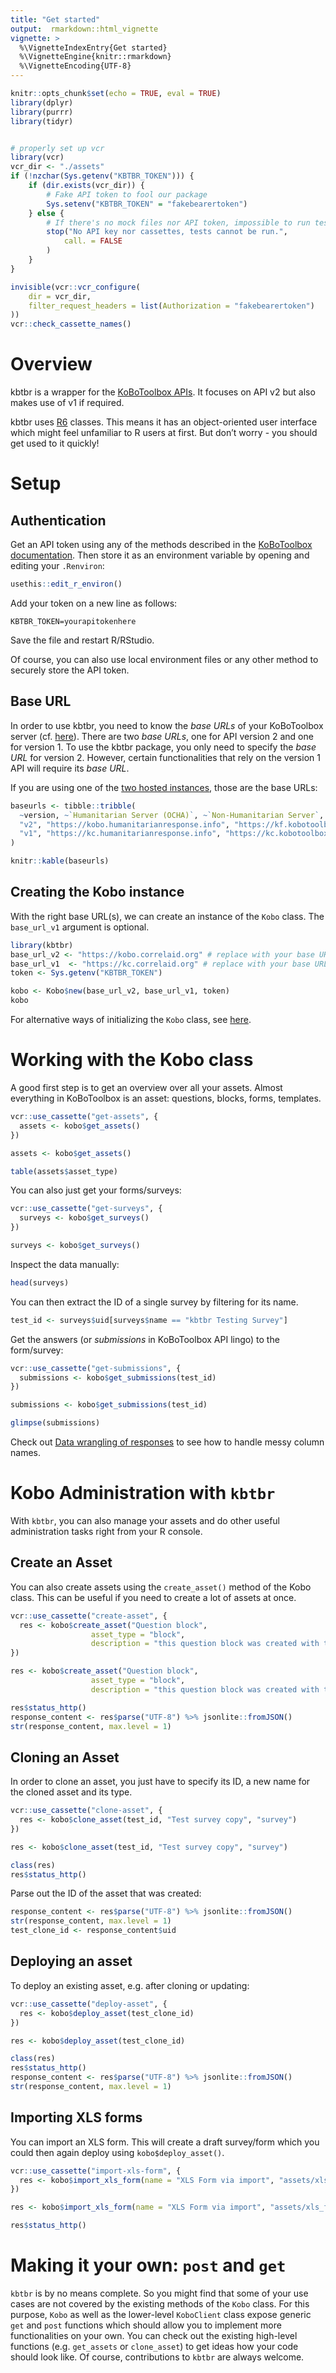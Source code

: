 ```yaml
---
title: "Get started"
output:  rmarkdown::html_vignette
vignette: >
  %\VignetteIndexEntry{Get started}
  %\VignetteEngine{knitr::rmarkdown}
  %\VignetteEncoding{UTF-8}
---
```



```r
knitr::opts_chunk$set(echo = TRUE, eval = TRUE)
library(dplyr)
library(purrr)
library(tidyr)


# properly set up vcr
library(vcr)
vcr_dir <- "./assets"
if (!nzchar(Sys.getenv("KBTBR_TOKEN"))) {
    if (dir.exists(vcr_dir)) {
        # Fake API token to fool our package
        Sys.setenv("KBTBR_TOKEN" = "fakebearertoken")
    } else {
        # If there's no mock files nor API token, impossible to run tests
        stop("No API key nor cassettes, tests cannot be run.",
            call. = FALSE
        )
    }
}

invisible(vcr::vcr_configure(
    dir = vcr_dir,
    filter_request_headers = list(Authorization = "fakebearertoken")
))
vcr::check_cassette_names()
```

# Overview
kbtbr is a wrapper for the [KoBoToolbox APIs](https://support.kobotoolbox.org/api.html). It focuses on API v2 but also makes use of v1 if required.

kbtbr uses [R6](https://r6.r-lib.org/articles/Introduction.html) classes. This means it has an object-oriented user interface which might feel unfamiliar to R users at first. But don't worry - you should get used to it quickly!



# Setup
## Authentication

Get an API token using any of the methods described in the [KoBoToolbox documentation](https://support.kobotoolbox.org/api.html#getting-your-api-token).
Then store it as an environment variable by opening and editing your `.Renviron`:


```r
usethis::edit_r_environ()
```

Add your token on a new line as follows:

```
KBTBR_TOKEN=yourapitokenhere
```
Save the file and restart R/RStudio.


Of course, you can also use local environment files or any other method to securely store the API token. 

## Base URL
In order to use kbtbr, you need to know the _base URLs_ of your KoBoToolbox server (cf. [here](https://support.kobotoolbox.org/api.html#using-the-api)). There are two _base URLs_, one for API version 2 and one for version 1. 
To use the kbtbr package, you only need to specify the _base URL_ for version 2. However, certain functionalities that rely on the version 1 API will require its _base URL_. 

If you are using one of the [two hosted instances](https://support.kobotoolbox.org/server.html), those are the base URLs:


```r
baseurls <- tibble::tribble(
  ~version, ~`Humanitarian Server (OCHA)`, ~`Non-Humanitarian Server`,
  "v2", "https://kobo.humanitarianresponse.info", "https://kf.kobotoolbox.org",
  "v1", "https://kc.humanitarianresponse.info", "https://kc.kobotoolbox.org" 
)

knitr::kable(baseurls)

```

## Creating the Kobo instance 

With the right base URL(s), we can create an instance of the `Kobo` class. The `base_url_v1` argument is optional.

```r
library(kbtbr)
base_url_v2 <- "https://kobo.correlaid.org" # replace with your base URL for v2
base_url_v1  <- "https://kc.correlaid.org" # replace with your base URL for v1 
token <- Sys.getenv("KBTBR_TOKEN")

kobo <- Kobo$new(base_url_v2, base_url_v1, token)
kobo
```

For alternative ways of initializing the `Kobo` class, see [here](/articles/koboclient-class.html#the-use-of-koboclient-in-the-kobo-interface).

# Working with the Kobo class 

A good first step is to get an overview over all your assets. Almost everything in KoBoToolbox is an asset: questions, blocks, forms, templates. 

```r
vcr::use_cassette("get-assets", {
  assets <- kobo$get_assets()
})
```

```r
assets <- kobo$get_assets()
```

```r
table(assets$asset_type)
```

You can also just get your forms/surveys: 

```r
vcr::use_cassette("get-surveys", {
  surveys <- kobo$get_surveys()
})
```

```r
surveys <- kobo$get_surveys()
```

Inspect the data manually: 
```r
head(surveys)
```

You can then extract the ID of a single survey by filtering for its name. 

```r
test_id <- surveys$uid[surveys$name == "kbtbr Testing Survey"]
```

Get the answers (or _submissions_ in KoBoToolbox API lingo) to the form/survey:

```r
vcr::use_cassette("get-submissions", {
  submissions <- kobo$get_submissions(test_id)
})
```

```r
submissions <- kobo$get_submissions(test_id)
```

```r
glimpse(submissions)
```

Check out [Data wrangling of responses](/articles/wrangling-survey-responses.html) to see how to handle messy column names. 

# Kobo Administration with `kbtbr`

With `kbtbr`, you can also manage your assets and do other useful administration tasks right from your R console. 


## Create an Asset
You can also create assets using the `create_asset()` method of the Kobo class. This can be useful if you need to create a lot of assets at once.

```r
vcr::use_cassette("create-asset", {
  res <- kobo$create_asset("Question block", 
                  asset_type = "block", 
                  description = "this question block was created with the API.")
})

```

```r
res <- kobo$create_asset("Question block", 
                  asset_type = "block", 
                  description = "this question block was created with the API.")
```

```r
res$status_http()
response_content <- res$parse("UTF-8") %>% jsonlite::fromJSON()
str(response_content, max.level = 1)
```


## Cloning an Asset

In order to clone an asset, you just have to specify its ID, a new name for the cloned asset and its type. 

```r
vcr::use_cassette("clone-asset", {
  res <- kobo$clone_asset(test_id, "Test survey copy", "survey")
})
```

```r
res <- kobo$clone_asset(test_id, "Test survey copy", "survey")
```

```r
class(res)
res$status_http()
```

Parse out the ID of the asset that was created:

```r
response_content <- res$parse("UTF-8") %>% jsonlite::fromJSON()
str(response_content, max.level = 1)
test_clone_id <- response_content$uid
```


## Deploying an asset

To deploy an existing asset, e.g. after cloning or updating:

```r
vcr::use_cassette("deploy-asset", {
  res <- kobo$deploy_asset(test_clone_id)
})
```

```r
res <- kobo$deploy_asset(test_clone_id)
```

```r
class(res)
res$status_http()
response_content <- res$parse("UTF-8") %>% jsonlite::fromJSON()
str(response_content, max.level = 1)
```

## Importing XLS forms

You can import an XLS form. This will create a draft survey/form which you could then again deploy using `kobo$deploy_asset()`. 

```r
vcr::use_cassette("import-xls-form", {
  res <- kobo$import_xls_form(name = "XLS Form via import", "assets/xls_form_downloaded.xls")
})
```
```r
res <- kobo$import_xls_form(name = "XLS Form via import", "assets/xls_form_downloaded.xls")
```

```r
res$status_http()
```

# Making it your own: `post` and `get`

`kbtbr` is by no means complete. So you might find that some of your use cases are not covered by the existing methods of the `Kobo` class. For this purpose, `Kobo` as well as the lower-level `KoboClient` class expose generic `get` and `post` functions which should allow you to implement more functionalities on your own. You can check out the existing high-level functions (e.g. `get_assets` or `clone_asset`) to get ideas how your code should look like. Of course, contributions to `kbtbr` are always welcome. 


